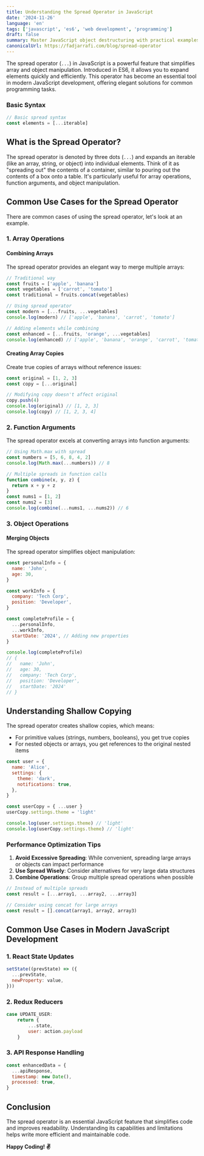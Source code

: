 ```yaml
---
title: Understanding the Spread Operator in JavaScript
date: '2024-11-26'
language: 'en'
tags: ['javascript', 'es6', 'web development', 'programming']
draft: false
summary: Master JavaScript object destructuring with practical examples. Learn how to efficiently extract object properties, handle nested objects, and use advanced destructuring patterns.
canonicalUrl: https://fadjarrafi.com/blog/spread-operator
---
```


The spread operator (`...`) in JavaScript is a powerful feature that simplifies array and object manipulation. Introduced in ES6, it allows you to expand elements quickly and efficiently. This operator has become an essential tool in modern JavaScript development, offering elegant solutions for common programming tasks.

### Basic Syntax

```javascript
// Basic spread syntax
const elements = [...iterable]
```

## What is the Spread Operator?

The spread operator is denoted by three dots (`...`) and expands an iterable (like an array, string, or object) into individual elements. Think of it as "spreading out" the contents of a container, similar to pouring out the contents of a box onto a table. It's particularly useful for array operations, function arguments, and object manipulation.

## Common Use Cases for the Spread Operator

There are common cases of using the spread operator, let's look at an example.

### 1. Array Operations

#### Combining Arrays

The spread operator provides an elegant way to merge multiple arrays:

```javascript
// Traditional way
const fruits = ['apple', 'banana']
const vegetables = ['carrot', 'tomato']
const traditional = fruits.concat(vegetables)

// Using spread operator
const modern = [...fruits, ...vegetables]
console.log(modern) // ['apple', 'banana', 'carrot', 'tomato']

// Adding elements while combining
const enhanced = [...fruits, 'orange', ...vegetables]
console.log(enhanced) // ['apple', 'banana', 'orange', 'carrot', 'tomato']
```

#### Creating Array Copies

Create true copies of arrays without reference issues:

```javascript
const original = [1, 2, 3]
const copy = [...original]

// Modifying copy doesn't affect original
copy.push(4)
console.log(original) // [1, 2, 3]
console.log(copy) // [1, 2, 3, 4]
```

### 2. Function Arguments

The spread operator excels at converting arrays into function arguments:

```javascript
// Using Math.max with spread
const numbers = [5, 6, 8, 4, 2]
console.log(Math.max(...numbers)) // 8

// Multiple spreads in function calls
function combine(x, y, z) {
  return x + y + z
}
const nums1 = [1, 2]
const nums2 = [3]
console.log(combine(...nums1, ...nums2)) // 6
```

### 3. Object Operations

#### Merging Objects

The spread operator simplifies object manipulation:

```javascript
const personalInfo = {
  name: 'John',
  age: 30,
}

const workInfo = {
  company: 'Tech Corp',
  position: 'Developer',
}

const completeProfile = {
  ...personalInfo,
  ...workInfo,
  startDate: '2024', // Adding new properties
}

console.log(completeProfile)
// {
//   name: 'John',
//   age: 30,
//   company: 'Tech Corp',
//   position: 'Developer',
//   startDate: '2024'
// }
```

## Understanding Shallow Copying

The spread operator creates shallow copies, which means:

- For primitive values (strings, numbers, booleans), you get true copies
- For nested objects or arrays, you get references to the original nested items

```javascript
const user = {
  name: 'Alice',
  settings: {
    theme: 'dark',
    notifications: true,
  },
}

const userCopy = { ...user }
userCopy.settings.theme = 'light'

console.log(user.settings.theme) // 'light'
console.log(userCopy.settings.theme) // 'light'
```

### Performance Optimization Tips

1. **Avoid Excessive Spreading**: While convenient, spreading large arrays or objects can impact performance
2. **Use Spread Wisely**: Consider alternatives for very large data structures
3. **Combine Operations**: Group multiple spread operations when possible

```javascript
// Instead of multiple spreads
const result = [...array1, ...array2, ...array3]

// Consider using concat for large arrays
const result = [].concat(array1, array2, array3)
```

## Common Use Cases in Modern JavaScript Development

### 1. React State Updates

```javascript
setState((prevState) => ({
  ...prevState,
  newProperty: value,
}))
```

### 2. Redux Reducers

```javascript
case UPDATE_USER:
    return {
        ...state,
        user: action.payload
    }
```

### 3. API Response Handling

```javascript
const enhancedData = {
  ...apiResponse,
  timestamp: new Date(),
  processed: true,
}
```

## Conclusion

The spread operator is an essential JavaScript feature that simplifies code and improves readability. Understanding its capabilities and limitations helps write more efficient and maintainable code.

**Happy Coding! ✌️**
